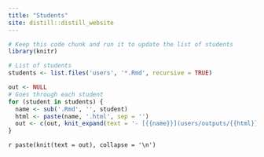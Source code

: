```yaml
---
title: "Students"
site: distill::distill_website
---
```


```r
# Keep this code chunk and run it to update the list of students
library(knitr)

# List of students
students <- list.files('users', '*.Rmd', recursive = TRUE)

out <- NULL
# Goes through each student
for (student in students) {
  name <- sub('.Rmd', '', student)
  html <- paste(name, '.html', sep = '')
  out <- c(out, knit_expand(text = '- [{{name}}](users/outputs/{{html}})'))
}
```

`r paste(knit(text = out), collapse = '\n')`